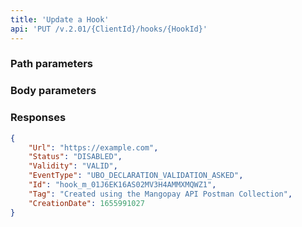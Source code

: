 ```yaml
---
title: 'Update a Hook'  
api: 'PUT /v.2.01/{ClientId}/hooks/{HookId}'  
---
```




### Path parameters  

<HookId />  

### Body parameters  

<Url1 />  

<Status1 />  

<Tag3 />  

### Responses  

<AccordionGroup><Accordion title="200">  

<UrlResponse />  

<Status7Response />  

<Validity1Response />  

<EventTypeResponse />  

<IdResponse />  

<Tag2Response />  

<CreationDateResponse /></Accordion></AccordionGroup>  

<ResponseExample>  

```json 200
{
    "Url": "https://example.com",
    "Status": "DISABLED",
    "Validity": "VALID",
    "EventType": "UBO_DECLARATION_VALIDATION_ASKED",
    "Id": "hook_m_01J6EK16AS02MV3H4AMMXMQWZ1",
    "Tag": "Created using the Mangopay API Postman Collection",
    "CreationDate": 1655991027
}  
 ```  

</ResponseExample>  

<RequestExample>  
    <RestUpdateHook />
    <PhpUpdateHook />
    <NodeUpdateHook />
    <RubyHookUpdate />
    <JavaUpdateHook />
    <UpdateHookPython />
    <NetUpdateHook />
</RequestExample>